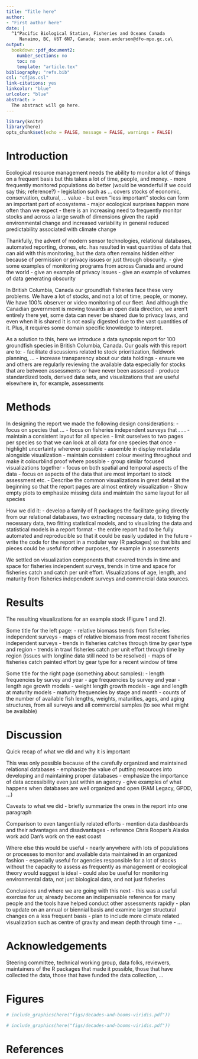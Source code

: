 ```yaml
---
title: "Title here"
author:
- "First author here"
date: |
  ^1^Pacific Biological Station, Fisheries and Oceans Canada
     Nanaimo, BC, V6T 6N7, Canada; sean.anderson@dfo-mpo.gc.ca\
output:
  bookdown::pdf_document2:
    number_sections: no
    toc: no
    template: "article.tex"
bibliography: "refs.bib"
csl: "cfjas.csl"
link-citations: yes
linkcolor: "blue"
urlcolor: "blue"
abstract: >
  The abstract will go here.
---
```


\clearpage

```r
library(knitr)
library(here)
opts_chunk$set(echo = FALSE, message = FALSE, warnings = FALSE)
```

# Introduction

Ecological resource management needs the ability to monitor a lot of things on a frequent basis but this takes a lot of time, people, and money.
- more frequently monitored populations do better (would be wonderful if we could say this; reference?)
- legislation such as ... covers stocks of economic, conservation, cultural, ... value
- but even "less important" stocks can form an important part of ecosystems
- major ecological surprises happen more often than we expect
- there is an increasing need to frequently monitor stocks and across a large swath of dimensions given the rapid environmental change and increased variability in general reduced predictability associated with climate change

Thankfully, the advent of modern sensor technologies, relational databases, automated reporting, drones, etc. has resulted in vast quantities of data that can aid with this monitoring, but the data often remains hidden either because of permission or privacy issues or just through obscurity.
- give some examples of monitoring programs from across Canada and around the world
- give an example of privacy issues
- give an example of volumes of data generating obscurity

In British Columbia, Canada our groundfish fisheries face these very problems. We have a lot of stocks, and not a lot of time, people, or money. We have 100% observer or video monitoring of our fleet. And although the Canadian government is moving towards an open data direction, we aren't entirely there yet, some data can never be shared due to privacy laws, and even when it is shared it is not easily digested due to the vast quantities of it. Plus, it requires some domain specific knowledge to interpret.

As a solution to this, here we introduce a data synopsis report for 100 groundfish species in British Columbia, Canada. Our goals with this report are to:
- facilitate discussions related to stock prioritization, fieldwork planning, ...
- increase transparency about our data holdings
- ensure we and others are regularly reviewing the available data especially for stocks that are between assessments or have never been assessed 
- produce standardized tools, derived data sets, and visualizations that are useful elsewhere in, for example, assessments

# Methods

In designing the report we made the following design considerations:
- focus on species that ...
- focus on fisheries independent surveys that . . .
- maintain a consistent layout for all species
- limit ourselves to two pages per species so that we can look at all data for one species that once
- highlight uncertainty wherever possible
- assemble in display metadata alongside visualization
- maintain consistent colour meeting throughout and make it colourblind proof where possible
- group similar focused visualizations together
- focus on both spatial and temporal aspects of the data
- focus on aspects of the data that are most important to stock assessment etc.
- Describe the common visualizations in great detail at the beginning so that the report pages are almost entirely visualization
- Show empty plots to emphasize missing data and maintain the same layout for all species

How we did it:
- develop a family of R packages the facilitate going directly from our relational databases, two extracting necessary data, to tidying the necessary data, two fitting statistical models, and to visualizing the data and statistical models in a report format
- the entire report had to be fully automated and reproducible so that it could be easily updated in the future
- write the code for the report in a modular way (R packages) so that bits and pieces could be useful for other purposes, for example in assessments

We settled on visualization components that covered trends in time and space for fisheries independent surveys, trends in time and space for fisheries catch and catch per unit effort. Visualizations of age, length, and maturity from fisheries independent surveys and commercial data sources. 

# Results

The resulting visualizations for an example stock (Figure 1 and 2).

Some title for the left page:
- relative biomass trends from fisheries independent surveys
- maps of relative biomass from most recent fisheries independent surveys
- trends in fisheries catches through time by gear type and region
- trends in trawl fisheries catch per unit effort through time by region (issues with longline data still need to be resolved)
- maps of fisheries catch painted effort by gear type for a recent window of time

Some title for the right page (something about samples):
- length frequencies by survey and year
- age frequencies by survey and year
- length age growth models
- weight length growth models
- age and length at maturity models
- maturity frequencies by stage and month
- counts of the number of available fish lengths, weights, maturities, ages, and aging structures, from all surveys and all commercial samples (to see what might be available)

# Discussion

Quick recap of what we did and why it is important

This was only possible because of the carefully organized and maintained relational databases
- emphasize the value of putting resources into developing and maintaining proper databases 
- emphasize the importance of data accessibility even just within an agency
- give examples of what happens when databases are well organized and open (RAM Legacy, GPDD, ...)


Caveats to what we did
- briefly summarize the ones in the report into one paragraph

Comparison to even tangentially related efforts
- mention data dashboards and their advantages and disadvantages
- reference Chris Rooper's Alaska work add Dan's work on the east coast

Where else this would be useful
- nearly anywhere with lots of populations or processes to monitor and available data maintained in an organized fashion
- especially useful for agencies responsible for a lot of stocks without the capacity to assess as frequently as management or ecological theory would suggest is ideal
- could also be useful for monitoring environmental data, not just biological data, and not just fisheries

Conclusions and where we are going with this next
- this was a useful exercise for us; already become an indispensable reference for many people and the tools have helped conduct other assessments rapidly
- plan to update on an annual or biennial basis and examine larger structural changes on a less frequent basis
- plan to include more climate related visualization such as centre of gravity and mean depth through time
- ...

# Acknowledgements

Steering committee, technical working group, data folks, reviewers, maintainers of the R packages that made it possible, those that have collected the data, those that have funded the data collection, ...

\clearpage

# Figures

```r
# include_graphics(here("figs/decades-and-booms-viridis.pdf"))
```

```r
# include_graphics(here("figs/decades-and-booms-viridis.pdf"))
```

\clearpage

# References
